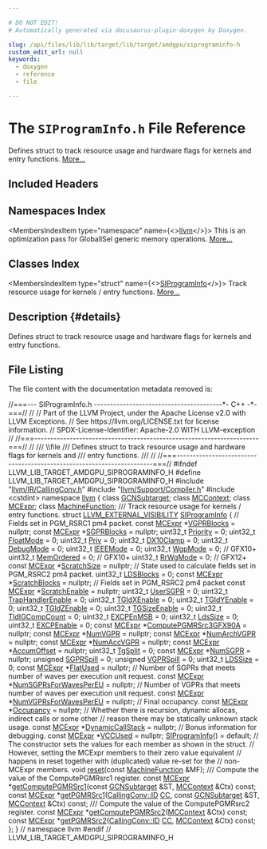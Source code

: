 ```yaml
---

# DO NOT EDIT!
# Automatically generated via docusaurus-plugin-doxygen by Doxygen.

slug: /api/files/lib/lib/target/lib/target/amdgpu/siprograminfo-h
custom_edit_url: null
keywords:
  - doxygen
  - reference
  - file

---
```





# The `SIProgramInfo.h` File Reference

<DoxygenPage pluginConfig={pluginConfig}>

Defines struct to track resource usage and hardware flags for kernels and entry functions. <a href="#details">More...</a>

## Included Headers

<IncludesList>
<IncludesListItem
  filePath="llvm/IR/CallingConv.h"
  permalink="/docs/api/files/include/include/llvm/include/llvm/ir/callingconv-h"
  isLocal="true" />
<IncludesListItem
  filePath="llvm/Support/Compiler.h"
  permalink="/docs/api/files/include/include/llvm/include/llvm/support/compiler-h"
  isLocal="true" />
<IncludesListItem
  filePath="cstdint"
  permalink=""
  isLocal="false" />
</IncludesList>

## Namespaces Index

<MembersIndex>

<MembersIndexItem
  type="namespace"
  name={<><a href="/docs/api/namespaces/llvm">llvm</a></>}>
This is an optimization pass for GlobalISel generic memory operations. <a href="/docs/api/namespaces/llvm/#details">More...</a>
</MembersIndexItem>

</MembersIndex>

## Classes Index

<MembersIndex>

<MembersIndexItem
  type="struct"
  name={<><a href="/docs/api/structs/llvm/siprograminfo">SIProgramInfo</a></>}>
Track resource usage for kernels / entry functions. <a href="/docs/api/structs/llvm/siprograminfo/#details">More...</a>
</MembersIndexItem>

</MembersIndex>

## Description {#details}

Defines struct to track resource usage and hardware flags for kernels and entry functions.

## File Listing

The file content with the documentation metadata removed is:

<ProgramListing>

<Link id="l00001" /><CodeLine lineNumber="1"><span class="doxyHighlightComment">//===--- SIProgramInfo.h ----------------------------------------&#42;- C++ -&#42;-===//</span></CodeLine>
<Link id="l00002" /><CodeLine lineNumber="2"><span class="doxyHighlightComment">//</span></CodeLine>
<Link id="l00003" /><CodeLine lineNumber="3"><span class="doxyHighlightComment">// Part of the LLVM Project, under the Apache License v2.0 with LLVM Exceptions.</span></CodeLine>
<Link id="l00004" /><CodeLine lineNumber="4"><span class="doxyHighlightComment">// See https://llvm.org/LICENSE.txt for license information.</span></CodeLine>
<Link id="l00005" /><CodeLine lineNumber="5"><span class="doxyHighlightComment">// SPDX-License-Identifier: Apache-2.0 WITH LLVM-exception</span></CodeLine>
<Link id="l00006" /><CodeLine lineNumber="6"><span class="doxyHighlightComment">//</span></CodeLine>
<Link id="l00007" /><CodeLine lineNumber="7"><span class="doxyHighlightComment">//===----------------------------------------------------------------------===//</span></CodeLine>
<Link id="l00008" /><CodeLine lineNumber="8"><span class="doxyHighlightComment">//</span></CodeLine>
<Link id="l00009" /><CodeLine lineNumber="9"><span class="doxyHighlightComment">/// \\file</span></CodeLine>
<Link id="l00010" /><CodeLine lineNumber="10"><span class="doxyHighlightComment">/// Defines struct to track resource usage and hardware flags for kernels and</span></CodeLine>
<Link id="l00011" /><CodeLine lineNumber="11"><span class="doxyHighlightComment">/// entry functions.</span></CodeLine>
<Link id="l00012" /><CodeLine lineNumber="12"><span class="doxyHighlightComment">///</span></CodeLine>
<Link id="l00013" /><CodeLine lineNumber="13"><span class="doxyHighlightComment">//</span></CodeLine>
<Link id="l00014" /><CodeLine lineNumber="14"><span class="doxyHighlightComment">//===----------------------------------------------------------------------===//</span></CodeLine>
<Link id="l00015" /><CodeLine lineNumber="15"></CodeLine>
<Link id="l00016" /><CodeLine lineNumber="16"><span class="doxyHighlightPreprocessor">#ifndef LLVM&#95;LIB&#95;TARGET&#95;AMDGPU&#95;SIPROGRAMINFO&#95;H</span></CodeLine>
<Link id="l00017" /><CodeLine lineNumber="17"><span class="doxyHighlightPreprocessor">#define LLVM&#95;LIB&#95;TARGET&#95;AMDGPU&#95;SIPROGRAMINFO&#95;H</span></CodeLine>
<Link id="l00018" /><CodeLine lineNumber="18"></CodeLine>
<Link id="l00019" /><CodeLine lineNumber="19"><span class="doxyHighlightPreprocessor">#include &quot;<a href="/docs/api/files/include/include/llvm/include/llvm/ir/callingconv-h">llvm/IR/CallingConv.h</a>&quot;</span></CodeLine>
<Link id="l00020" /><CodeLine lineNumber="20"><span class="doxyHighlightPreprocessor">#include &quot;<a href="/docs/api/files/include/include/llvm/include/llvm/support/compiler-h">llvm/Support/Compiler.h</a>&quot;</span></CodeLine>
<Link id="l00021" /><CodeLine lineNumber="21"><span class="doxyHighlightPreprocessor">#include &lt;cstdint&gt;</span></CodeLine>
<Link id="l00022" /><CodeLine lineNumber="22"></CodeLine>
<Link id="l00023" /><CodeLine lineNumber="23"><span class="doxyHighlightKeyword">namespace </span><span class="doxyHighlight"><a href="/docs/api/namespaces/llvm">llvm</a> &#123;</span></CodeLine>
<Link id="l00024" /><CodeLine lineNumber="24"></CodeLine>
<Link id="l00025" /><CodeLine lineNumber="25"><span class="doxyHighlightKeyword">class </span><span class="doxyHighlight"><a href="/docs/api/classes/llvm/gcnsubtarget">GCNSubtarget</a>;</span></CodeLine>
<Link id="l00026" /><CodeLine lineNumber="26"><span class="doxyHighlightKeyword">class </span><span class="doxyHighlight"><a href="/docs/api/classes/llvm/mccontext">MCContext</a>;</span></CodeLine>
<Link id="l00027" /><CodeLine lineNumber="27"><span class="doxyHighlightKeyword">class </span><span class="doxyHighlight"><a href="/docs/api/classes/llvm/mcexpr">MCExpr</a>;</span></CodeLine>
<Link id="l00028" /><CodeLine lineNumber="28"><span class="doxyHighlightKeyword">class </span><span class="doxyHighlight"><a href="/docs/api/classes/llvm/machinefunction">MachineFunction</a>;</span></CodeLine>
<Link id="l00029" /><CodeLine lineNumber="29"></CodeLine>
<Link id="l00030" /><CodeLine lineNumber="30"><span class="doxyHighlightComment">/// Track resource usage for kernels / entry functions.</span></CodeLine>
<Link id="l00031" /><CodeLine lineNumber="31" lineLink="/docs/api/structs/llvm/siprograminfo"><span class="doxyHighlightKeyword">struct </span><span class="doxyHighlight"><a href="/docs/api/files/include/include/llvm/include/llvm/support/compiler-h/#adeb6f14d9f377993d79fae2efb34ecac">LLVM&#95;EXTERNAL&#95;VISIBILITY</a> <a href="/docs/api/structs/llvm/siprograminfo/#a98c356d31810e2e705f15b1b3b058872">SIProgramInfo</a> &#123;</span></CodeLine>
<Link id="l00032" /><CodeLine lineNumber="32"><span class="doxyHighlight">    </span><span class="doxyHighlightComment">// Fields set in PGM&#95;RSRC1 pm4 packet.</span></CodeLine>
<Link id="l00033" /><CodeLine lineNumber="33" lineLink="/docs/api/structs/llvm/siprograminfo/#a3688ae99640628e4a97f11753bcab0c9"><span class="doxyHighlight">    </span><span class="doxyHighlightKeyword">const</span><span class="doxyHighlight"> <a href="/docs/api/classes/llvm/mcexpr">MCExpr</a> &#42;<a href="/docs/api/structs/llvm/siprograminfo/#a3688ae99640628e4a97f11753bcab0c9">VGPRBlocks</a> = </span><span class="doxyHighlightKeyword">nullptr</span><span class="doxyHighlight">;</span></CodeLine>
<Link id="l00034" /><CodeLine lineNumber="34" lineLink="/docs/api/structs/llvm/siprograminfo/#aa590ea054ee40115a9612e345df72146"><span class="doxyHighlight">    </span><span class="doxyHighlightKeyword">const</span><span class="doxyHighlight"> <a href="/docs/api/classes/llvm/mcexpr">MCExpr</a> &#42;<a href="/docs/api/structs/llvm/siprograminfo/#aa590ea054ee40115a9612e345df72146">SGPRBlocks</a> = </span><span class="doxyHighlightKeyword">nullptr</span><span class="doxyHighlight">;</span></CodeLine>
<Link id="l00035" /><CodeLine lineNumber="35" lineLink="/docs/api/structs/llvm/siprograminfo/#a3977267b8b812445d53063e0182fd891"><span class="doxyHighlight">    uint32&#95;t <a href="/docs/api/structs/llvm/siprograminfo/#a3977267b8b812445d53063e0182fd891">Priority</a> = 0;</span></CodeLine>
<Link id="l00036" /><CodeLine lineNumber="36" lineLink="/docs/api/structs/llvm/siprograminfo/#a5dfd735278d1730ed3cffdb755ede0d2"><span class="doxyHighlight">    uint32&#95;t <a href="/docs/api/structs/llvm/siprograminfo/#a5dfd735278d1730ed3cffdb755ede0d2">FloatMode</a> = 0;</span></CodeLine>
<Link id="l00037" /><CodeLine lineNumber="37" lineLink="/docs/api/structs/llvm/siprograminfo/#a02e8df47424dd56e889739b63859838a"><span class="doxyHighlight">    uint32&#95;t <a href="/docs/api/structs/llvm/siprograminfo/#a02e8df47424dd56e889739b63859838a">Priv</a> = 0;</span></CodeLine>
<Link id="l00038" /><CodeLine lineNumber="38" lineLink="/docs/api/structs/llvm/siprograminfo/#ab1f897a9290b5c279ed238deced93619"><span class="doxyHighlight">    uint32&#95;t <a href="/docs/api/structs/llvm/siprograminfo/#ab1f897a9290b5c279ed238deced93619">DX10Clamp</a> = 0;</span></CodeLine>
<Link id="l00039" /><CodeLine lineNumber="39" lineLink="/docs/api/structs/llvm/siprograminfo/#a318ee6169e857c53dd1dc7472a14cdb0"><span class="doxyHighlight">    uint32&#95;t <a href="/docs/api/structs/llvm/siprograminfo/#a318ee6169e857c53dd1dc7472a14cdb0">DebugMode</a> = 0;</span></CodeLine>
<Link id="l00040" /><CodeLine lineNumber="40" lineLink="/docs/api/structs/llvm/siprograminfo/#ab70748f1e7c51f2ea41b9057f5b4c829"><span class="doxyHighlight">    uint32&#95;t <a href="/docs/api/structs/llvm/siprograminfo/#ab70748f1e7c51f2ea41b9057f5b4c829">IEEEMode</a> = 0;</span></CodeLine>
<Link id="l00041" /><CodeLine lineNumber="41" lineLink="/docs/api/structs/llvm/siprograminfo/#ac559e84953a041d04f27c9a1063a1c59"><span class="doxyHighlight">    uint32&#95;t <a href="/docs/api/structs/llvm/siprograminfo/#ac559e84953a041d04f27c9a1063a1c59">WgpMode</a> = 0; </span><span class="doxyHighlightComment">// GFX10+</span></CodeLine>
<Link id="l00042" /><CodeLine lineNumber="42" lineLink="/docs/api/structs/llvm/siprograminfo/#af398e438530ebe1daa0614d7e7e799b8"><span class="doxyHighlight">    uint32&#95;t <a href="/docs/api/structs/llvm/siprograminfo/#af398e438530ebe1daa0614d7e7e799b8">MemOrdered</a> = 0; </span><span class="doxyHighlightComment">// GFX10+</span></CodeLine>
<Link id="l00043" /><CodeLine lineNumber="43" lineLink="/docs/api/structs/llvm/siprograminfo/#a22d671c4238537a22dfe82266e71c16c"><span class="doxyHighlight">    uint32&#95;t <a href="/docs/api/structs/llvm/siprograminfo/#a22d671c4238537a22dfe82266e71c16c">RrWgMode</a> = 0;   </span><span class="doxyHighlightComment">// GFX12+</span></CodeLine>
<Link id="l00044" /><CodeLine lineNumber="44" lineLink="/docs/api/structs/llvm/siprograminfo/#ac3752448069c8c6edb67b57e0ac92f85"><span class="doxyHighlight">    </span><span class="doxyHighlightKeyword">const</span><span class="doxyHighlight"> <a href="/docs/api/classes/llvm/mcexpr">MCExpr</a> &#42;<a href="/docs/api/structs/llvm/siprograminfo/#ac3752448069c8c6edb67b57e0ac92f85">ScratchSize</a> = </span><span class="doxyHighlightKeyword">nullptr</span><span class="doxyHighlight">;</span></CodeLine>
<Link id="l00045" /><CodeLine lineNumber="45"></CodeLine>
<Link id="l00046" /><CodeLine lineNumber="46"><span class="doxyHighlight">    </span><span class="doxyHighlightComment">// State used to calculate fields set in PGM&#95;RSRC2 pm4 packet.</span></CodeLine>
<Link id="l00047" /><CodeLine lineNumber="47" lineLink="/docs/api/structs/llvm/siprograminfo/#a34d631fd6083ae4bbbee5024eb00867a"><span class="doxyHighlight">    uint32&#95;t <a href="/docs/api/structs/llvm/siprograminfo/#a34d631fd6083ae4bbbee5024eb00867a">LDSBlocks</a> = 0;</span></CodeLine>
<Link id="l00048" /><CodeLine lineNumber="48" lineLink="/docs/api/structs/llvm/siprograminfo/#a403f09379ebb1045ef45a83925a0ed70"><span class="doxyHighlight">    </span><span class="doxyHighlightKeyword">const</span><span class="doxyHighlight"> <a href="/docs/api/classes/llvm/mcexpr">MCExpr</a> &#42;<a href="/docs/api/structs/llvm/siprograminfo/#a403f09379ebb1045ef45a83925a0ed70">ScratchBlocks</a> = </span><span class="doxyHighlightKeyword">nullptr</span><span class="doxyHighlight">;</span></CodeLine>
<Link id="l00049" /><CodeLine lineNumber="49"></CodeLine>
<Link id="l00050" /><CodeLine lineNumber="50"><span class="doxyHighlight">    </span><span class="doxyHighlightComment">// Fields set in PGM&#95;RSRC2 pm4 packet</span></CodeLine>
<Link id="l00051" /><CodeLine lineNumber="51" lineLink="/docs/api/structs/llvm/siprograminfo/#a772aff37f042ff311ff9c8d3af5e3f5f"><span class="doxyHighlight">    </span><span class="doxyHighlightKeyword">const</span><span class="doxyHighlight"> <a href="/docs/api/classes/llvm/mcexpr">MCExpr</a> &#42;<a href="/docs/api/structs/llvm/siprograminfo/#a772aff37f042ff311ff9c8d3af5e3f5f">ScratchEnable</a> = </span><span class="doxyHighlightKeyword">nullptr</span><span class="doxyHighlight">;</span></CodeLine>
<Link id="l00052" /><CodeLine lineNumber="52" lineLink="/docs/api/structs/llvm/siprograminfo/#a59acec45cbd34d0a113b177c4b2ccbae"><span class="doxyHighlight">    uint32&#95;t <a href="/docs/api/structs/llvm/siprograminfo/#a59acec45cbd34d0a113b177c4b2ccbae">UserSGPR</a> = 0;</span></CodeLine>
<Link id="l00053" /><CodeLine lineNumber="53" lineLink="/docs/api/structs/llvm/siprograminfo/#a71ed738417d64ca247cfdbfcf5165b07"><span class="doxyHighlight">    uint32&#95;t <a href="/docs/api/structs/llvm/siprograminfo/#a71ed738417d64ca247cfdbfcf5165b07">TrapHandlerEnable</a> = 0;</span></CodeLine>
<Link id="l00054" /><CodeLine lineNumber="54" lineLink="/docs/api/structs/llvm/siprograminfo/#ab35b3af4fafc168fbce390b14d8d7c1d"><span class="doxyHighlight">    uint32&#95;t <a href="/docs/api/structs/llvm/siprograminfo/#ab35b3af4fafc168fbce390b14d8d7c1d">TGIdXEnable</a> = 0;</span></CodeLine>
<Link id="l00055" /><CodeLine lineNumber="55" lineLink="/docs/api/structs/llvm/siprograminfo/#aee9920690b34cda0c1b7c6e1726f7bd0"><span class="doxyHighlight">    uint32&#95;t <a href="/docs/api/structs/llvm/siprograminfo/#aee9920690b34cda0c1b7c6e1726f7bd0">TGIdYEnable</a> = 0;</span></CodeLine>
<Link id="l00056" /><CodeLine lineNumber="56" lineLink="/docs/api/structs/llvm/siprograminfo/#a337ffd0352d50d9047725b0bff184106"><span class="doxyHighlight">    uint32&#95;t <a href="/docs/api/structs/llvm/siprograminfo/#a337ffd0352d50d9047725b0bff184106">TGIdZEnable</a> = 0;</span></CodeLine>
<Link id="l00057" /><CodeLine lineNumber="57" lineLink="/docs/api/structs/llvm/siprograminfo/#ad3f34d529ea36932d1daad83cb0f8806"><span class="doxyHighlight">    uint32&#95;t <a href="/docs/api/structs/llvm/siprograminfo/#ad3f34d529ea36932d1daad83cb0f8806">TGSizeEnable</a> = 0;</span></CodeLine>
<Link id="l00058" /><CodeLine lineNumber="58" lineLink="/docs/api/structs/llvm/siprograminfo/#a1d9d692d70a3cefe821356b7bc77ae0e"><span class="doxyHighlight">    uint32&#95;t <a href="/docs/api/structs/llvm/siprograminfo/#a1d9d692d70a3cefe821356b7bc77ae0e">TIdIGCompCount</a> = 0;</span></CodeLine>
<Link id="l00059" /><CodeLine lineNumber="59" lineLink="/docs/api/structs/llvm/siprograminfo/#ae4aba4a78b1ad27400e6848896387b88"><span class="doxyHighlight">    uint32&#95;t <a href="/docs/api/structs/llvm/siprograminfo/#ae4aba4a78b1ad27400e6848896387b88">EXCPEnMSB</a> = 0;</span></CodeLine>
<Link id="l00060" /><CodeLine lineNumber="60" lineLink="/docs/api/structs/llvm/siprograminfo/#a9e3ecd7aff6a81fb011bc32cde4cde1b"><span class="doxyHighlight">    uint32&#95;t <a href="/docs/api/structs/llvm/siprograminfo/#a9e3ecd7aff6a81fb011bc32cde4cde1b">LdsSize</a> = 0;</span></CodeLine>
<Link id="l00061" /><CodeLine lineNumber="61" lineLink="/docs/api/structs/llvm/siprograminfo/#a4121a9a2cc6c5455abb250cca03eb76c"><span class="doxyHighlight">    uint32&#95;t <a href="/docs/api/structs/llvm/siprograminfo/#a4121a9a2cc6c5455abb250cca03eb76c">EXCPEnable</a> = 0;</span></CodeLine>
<Link id="l00062" /><CodeLine lineNumber="62"></CodeLine>
<Link id="l00063" /><CodeLine lineNumber="63" lineLink="/docs/api/structs/llvm/siprograminfo/#a2726c754bff1649eb44f467f0e3b25c3"><span class="doxyHighlight">    </span><span class="doxyHighlightKeyword">const</span><span class="doxyHighlight"> <a href="/docs/api/classes/llvm/mcexpr">MCExpr</a> &#42;<a href="/docs/api/structs/llvm/siprograminfo/#a2726c754bff1649eb44f467f0e3b25c3">ComputePGMRSrc3GFX90A</a> = </span><span class="doxyHighlightKeyword">nullptr</span><span class="doxyHighlight">;</span></CodeLine>
<Link id="l00064" /><CodeLine lineNumber="64"></CodeLine>
<Link id="l00065" /><CodeLine lineNumber="65" lineLink="/docs/api/structs/llvm/siprograminfo/#aad1837db2b83530ed07c95b6bac0744b"><span class="doxyHighlight">    </span><span class="doxyHighlightKeyword">const</span><span class="doxyHighlight"> <a href="/docs/api/classes/llvm/mcexpr">MCExpr</a> &#42;<a href="/docs/api/structs/llvm/siprograminfo/#aad1837db2b83530ed07c95b6bac0744b">NumVGPR</a> = </span><span class="doxyHighlightKeyword">nullptr</span><span class="doxyHighlight">;</span></CodeLine>
<Link id="l00066" /><CodeLine lineNumber="66" lineLink="/docs/api/structs/llvm/siprograminfo/#a27e3860d5b04a57cde52d2bffad6138c"><span class="doxyHighlight">    </span><span class="doxyHighlightKeyword">const</span><span class="doxyHighlight"> <a href="/docs/api/classes/llvm/mcexpr">MCExpr</a> &#42;<a href="/docs/api/structs/llvm/siprograminfo/#a27e3860d5b04a57cde52d2bffad6138c">NumArchVGPR</a> = </span><span class="doxyHighlightKeyword">nullptr</span><span class="doxyHighlight">;</span></CodeLine>
<Link id="l00067" /><CodeLine lineNumber="67" lineLink="/docs/api/structs/llvm/siprograminfo/#a98ea97b3ad31203bdf6769b105caa624"><span class="doxyHighlight">    </span><span class="doxyHighlightKeyword">const</span><span class="doxyHighlight"> <a href="/docs/api/classes/llvm/mcexpr">MCExpr</a> &#42;<a href="/docs/api/structs/llvm/siprograminfo/#a98ea97b3ad31203bdf6769b105caa624">NumAccVGPR</a> = </span><span class="doxyHighlightKeyword">nullptr</span><span class="doxyHighlight">;</span></CodeLine>
<Link id="l00068" /><CodeLine lineNumber="68" lineLink="/docs/api/structs/llvm/siprograminfo/#a89a57c3dc5eea14cd27e6db65d14bc32"><span class="doxyHighlight">    </span><span class="doxyHighlightKeyword">const</span><span class="doxyHighlight"> <a href="/docs/api/classes/llvm/mcexpr">MCExpr</a> &#42;<a href="/docs/api/structs/llvm/siprograminfo/#a89a57c3dc5eea14cd27e6db65d14bc32">AccumOffset</a> = </span><span class="doxyHighlightKeyword">nullptr</span><span class="doxyHighlight">;</span></CodeLine>
<Link id="l00069" /><CodeLine lineNumber="69" lineLink="/docs/api/structs/llvm/siprograminfo/#ad97de4ab417f94b2cdca16c80bbcfc62"><span class="doxyHighlight">    uint32&#95;t <a href="/docs/api/structs/llvm/siprograminfo/#ad97de4ab417f94b2cdca16c80bbcfc62">TgSplit</a> = 0;</span></CodeLine>
<Link id="l00070" /><CodeLine lineNumber="70" lineLink="/docs/api/structs/llvm/siprograminfo/#a0a030caf65eb1d46c0fc1045e197e0ed"><span class="doxyHighlight">    </span><span class="doxyHighlightKeyword">const</span><span class="doxyHighlight"> <a href="/docs/api/classes/llvm/mcexpr">MCExpr</a> &#42;<a href="/docs/api/structs/llvm/siprograminfo/#a0a030caf65eb1d46c0fc1045e197e0ed">NumSGPR</a> = </span><span class="doxyHighlightKeyword">nullptr</span><span class="doxyHighlight">;</span></CodeLine>
<Link id="l00071" /><CodeLine lineNumber="71" lineLink="/docs/api/structs/llvm/siprograminfo/#a095bee11d087163ba9b7edc3a55310f7"><span class="doxyHighlight">    </span><span class="doxyHighlightKeywordType">unsigned</span><span class="doxyHighlight"> <a href="/docs/api/structs/llvm/siprograminfo/#a095bee11d087163ba9b7edc3a55310f7">SGPRSpill</a> = 0;</span></CodeLine>
<Link id="l00072" /><CodeLine lineNumber="72" lineLink="/docs/api/structs/llvm/siprograminfo/#af02e81a66cc884be2f44db9572bf9d79"><span class="doxyHighlight">    </span><span class="doxyHighlightKeywordType">unsigned</span><span class="doxyHighlight"> <a href="/docs/api/structs/llvm/siprograminfo/#af02e81a66cc884be2f44db9572bf9d79">VGPRSpill</a> = 0;</span></CodeLine>
<Link id="l00073" /><CodeLine lineNumber="73" lineLink="/docs/api/structs/llvm/siprograminfo/#abf43be02eb6dd6450cf63b501f0f8f34"><span class="doxyHighlight">    uint32&#95;t <a href="/docs/api/structs/llvm/siprograminfo/#abf43be02eb6dd6450cf63b501f0f8f34">LDSSize</a> = 0;</span></CodeLine>
<Link id="l00074" /><CodeLine lineNumber="74" lineLink="/docs/api/structs/llvm/siprograminfo/#a70a0d44841a613a758bdd61ccccd0d42"><span class="doxyHighlight">    </span><span class="doxyHighlightKeyword">const</span><span class="doxyHighlight"> <a href="/docs/api/classes/llvm/mcexpr">MCExpr</a> &#42;<a href="/docs/api/structs/llvm/siprograminfo/#a70a0d44841a613a758bdd61ccccd0d42">FlatUsed</a> = </span><span class="doxyHighlightKeyword">nullptr</span><span class="doxyHighlight">;</span></CodeLine>
<Link id="l00075" /><CodeLine lineNumber="75"></CodeLine>
<Link id="l00076" /><CodeLine lineNumber="76"><span class="doxyHighlight">    </span><span class="doxyHighlightComment">// Number of SGPRs that meets number of waves per execution unit request.</span></CodeLine>
<Link id="l00077" /><CodeLine lineNumber="77" lineLink="/docs/api/structs/llvm/siprograminfo/#accfcf1299fb2b19aeba31bc533560e59"><span class="doxyHighlight">    </span><span class="doxyHighlightKeyword">const</span><span class="doxyHighlight"> <a href="/docs/api/classes/llvm/mcexpr">MCExpr</a> &#42;<a href="/docs/api/structs/llvm/siprograminfo/#accfcf1299fb2b19aeba31bc533560e59">NumSGPRsForWavesPerEU</a> = </span><span class="doxyHighlightKeyword">nullptr</span><span class="doxyHighlight">;</span></CodeLine>
<Link id="l00078" /><CodeLine lineNumber="78"></CodeLine>
<Link id="l00079" /><CodeLine lineNumber="79"><span class="doxyHighlight">    </span><span class="doxyHighlightComment">// Number of VGPRs that meets number of waves per execution unit request.</span></CodeLine>
<Link id="l00080" /><CodeLine lineNumber="80" lineLink="/docs/api/structs/llvm/siprograminfo/#aa8ccab82d407519b9d648b03505332de"><span class="doxyHighlight">    </span><span class="doxyHighlightKeyword">const</span><span class="doxyHighlight"> <a href="/docs/api/classes/llvm/mcexpr">MCExpr</a> &#42;<a href="/docs/api/structs/llvm/siprograminfo/#aa8ccab82d407519b9d648b03505332de">NumVGPRsForWavesPerEU</a> = </span><span class="doxyHighlightKeyword">nullptr</span><span class="doxyHighlight">;</span></CodeLine>
<Link id="l00081" /><CodeLine lineNumber="81"></CodeLine>
<Link id="l00082" /><CodeLine lineNumber="82"><span class="doxyHighlight">    </span><span class="doxyHighlightComment">// Final occupancy.</span></CodeLine>
<Link id="l00083" /><CodeLine lineNumber="83" lineLink="/docs/api/structs/llvm/siprograminfo/#abfc73b7fe494d43b1b5d5ee421823a28"><span class="doxyHighlight">    </span><span class="doxyHighlightKeyword">const</span><span class="doxyHighlight"> <a href="/docs/api/classes/llvm/mcexpr">MCExpr</a> &#42;<a href="/docs/api/structs/llvm/siprograminfo/#abfc73b7fe494d43b1b5d5ee421823a28">Occupancy</a> = </span><span class="doxyHighlightKeyword">nullptr</span><span class="doxyHighlight">;</span></CodeLine>
<Link id="l00084" /><CodeLine lineNumber="84"></CodeLine>
<Link id="l00085" /><CodeLine lineNumber="85"><span class="doxyHighlight">    </span><span class="doxyHighlightComment">// Whether there is recursion, dynamic allocas, indirect calls or some other</span></CodeLine>
<Link id="l00086" /><CodeLine lineNumber="86"><span class="doxyHighlight">    </span><span class="doxyHighlightComment">// reason there may be statically unknown stack usage.</span></CodeLine>
<Link id="l00087" /><CodeLine lineNumber="87" lineLink="/docs/api/structs/llvm/siprograminfo/#a9e3a05260c49da2e5a9401472ca63d77"><span class="doxyHighlight">    </span><span class="doxyHighlightKeyword">const</span><span class="doxyHighlight"> <a href="/docs/api/classes/llvm/mcexpr">MCExpr</a> &#42;<a href="/docs/api/structs/llvm/siprograminfo/#a9e3a05260c49da2e5a9401472ca63d77">DynamicCallStack</a> = </span><span class="doxyHighlightKeyword">nullptr</span><span class="doxyHighlight">;</span></CodeLine>
<Link id="l00088" /><CodeLine lineNumber="88"></CodeLine>
<Link id="l00089" /><CodeLine lineNumber="89"><span class="doxyHighlight">    </span><span class="doxyHighlightComment">// Bonus information for debugging.</span></CodeLine>
<Link id="l00090" /><CodeLine lineNumber="90" lineLink="/docs/api/structs/llvm/siprograminfo/#a55c703813acc50a1147c33ba50fe9bfb"><span class="doxyHighlight">    </span><span class="doxyHighlightKeyword">const</span><span class="doxyHighlight"> <a href="/docs/api/classes/llvm/mcexpr">MCExpr</a> &#42;<a href="/docs/api/structs/llvm/siprograminfo/#a55c703813acc50a1147c33ba50fe9bfb">VCCUsed</a> = </span><span class="doxyHighlightKeyword">nullptr</span><span class="doxyHighlight">;</span></CodeLine>
<Link id="l00091" /><CodeLine lineNumber="91"></CodeLine>
<Link id="l00092" /><CodeLine lineNumber="92" lineLink="/docs/api/structs/llvm/siprograminfo/#a98c356d31810e2e705f15b1b3b058872"><span class="doxyHighlight">    <a href="/docs/api/structs/llvm/siprograminfo/#a98c356d31810e2e705f15b1b3b058872">SIProgramInfo</a>() = </span><span class="doxyHighlightKeywordFlow">default</span><span class="doxyHighlight">;</span></CodeLine>
<Link id="l00093" /><CodeLine lineNumber="93"></CodeLine>
<Link id="l00094" /><CodeLine lineNumber="94"><span class="doxyHighlight">    </span><span class="doxyHighlightComment">// The constructor sets the values for each member as shown in the struct.</span></CodeLine>
<Link id="l00095" /><CodeLine lineNumber="95"><span class="doxyHighlight">    </span><span class="doxyHighlightComment">// However, setting the MCExpr members to their zero value equivalent</span></CodeLine>
<Link id="l00096" /><CodeLine lineNumber="96"><span class="doxyHighlight">    </span><span class="doxyHighlightComment">// happens in reset together with (duplicated) value re-set for the</span></CodeLine>
<Link id="l00097" /><CodeLine lineNumber="97"><span class="doxyHighlight">    </span><span class="doxyHighlightComment">// non-MCExpr members.</span></CodeLine>
<Link id="l00098" /><CodeLine lineNumber="98"><span class="doxyHighlight">    </span><span class="doxyHighlightKeywordType">void</span><span class="doxyHighlight"> <a href="/docs/api/structs/llvm/siprograminfo/#ae72726562d2c74f257bb14d331c90300">reset</a>(</span><span class="doxyHighlightKeyword">const</span><span class="doxyHighlight"> <a href="/docs/api/classes/llvm/machinefunction">MachineFunction</a> &amp;MF);</span></CodeLine>
<Link id="l00099" /><CodeLine lineNumber="99"></CodeLine>
<Link id="l00100" /><CodeLine lineNumber="100"><span class="doxyHighlightComment">    /// Compute the value of the ComputePGMRsrc1 register.</span></CodeLine>
<Link id="l00101" /><CodeLine lineNumber="101"><span class="doxyHighlight">    </span><span class="doxyHighlightKeyword">const</span><span class="doxyHighlight"> <a href="/docs/api/classes/llvm/mcexpr">MCExpr</a> &#42;<a href="/docs/api/structs/llvm/siprograminfo/#a4c73e82c5082e2f77d5647e1034eb81d">getComputePGMRSrc1</a>(</span><span class="doxyHighlightKeyword">const</span><span class="doxyHighlight"> <a href="/docs/api/classes/llvm/gcnsubtarget">GCNSubtarget</a> &amp;ST,</span></CodeLine>
<Link id="l00102" /><CodeLine lineNumber="102"><span class="doxyHighlight">                                     <a href="/docs/api/classes/llvm/mccontext">MCContext</a> &amp;Ctx) </span><span class="doxyHighlightKeyword">const</span><span class="doxyHighlight">;</span></CodeLine>
<Link id="l00103" /><CodeLine lineNumber="103"><span class="doxyHighlight">    </span><span class="doxyHighlightKeyword">const</span><span class="doxyHighlight"> <a href="/docs/api/classes/llvm/mcexpr">MCExpr</a> &#42;<a href="/docs/api/structs/llvm/siprograminfo/#abe52a78f5c8a6b91ae15c4635ccf564e">getPGMRSrc1</a>(<a href="/docs/api/namespaces/llvm/callingconv/#abdf8cf606905c10634e831390981b0ed">CallingConv::ID</a> <a href="/docs/api/files/lib/lib/target/lib/target/riscv/riscvredundantcopyelimination-cpp/#a77c69067ae8279bc00ab8757731e90d7">CC</a>, </span><span class="doxyHighlightKeyword">const</span><span class="doxyHighlight"> <a href="/docs/api/classes/llvm/gcnsubtarget">GCNSubtarget</a> &amp;ST,</span></CodeLine>
<Link id="l00104" /><CodeLine lineNumber="104"><span class="doxyHighlight">                              <a href="/docs/api/classes/llvm/mccontext">MCContext</a> &amp;Ctx) </span><span class="doxyHighlightKeyword">const</span><span class="doxyHighlight">;</span></CodeLine>
<Link id="l00105" /><CodeLine lineNumber="105"></CodeLine>
<Link id="l00106" /><CodeLine lineNumber="106"><span class="doxyHighlightComment">    /// Compute the value of the ComputePGMRsrc2 register.</span></CodeLine>
<Link id="l00107" /><CodeLine lineNumber="107"><span class="doxyHighlight">    </span><span class="doxyHighlightKeyword">const</span><span class="doxyHighlight"> <a href="/docs/api/classes/llvm/mcexpr">MCExpr</a> &#42;<a href="/docs/api/structs/llvm/siprograminfo/#a318d26ac513db990b9466b1ce9380032">getComputePGMRSrc2</a>(<a href="/docs/api/classes/llvm/mccontext">MCContext</a> &amp;Ctx) </span><span class="doxyHighlightKeyword">const</span><span class="doxyHighlight">;</span></CodeLine>
<Link id="l00108" /><CodeLine lineNumber="108"><span class="doxyHighlight">    </span><span class="doxyHighlightKeyword">const</span><span class="doxyHighlight"> <a href="/docs/api/classes/llvm/mcexpr">MCExpr</a> &#42;<a href="/docs/api/structs/llvm/siprograminfo/#a15f8b9a5641db8dcff762d1190a285dc">getPGMRSrc2</a>(<a href="/docs/api/namespaces/llvm/callingconv/#abdf8cf606905c10634e831390981b0ed">CallingConv::ID</a> <a href="/docs/api/files/lib/lib/target/lib/target/riscv/riscvredundantcopyelimination-cpp/#a77c69067ae8279bc00ab8757731e90d7">CC</a>, <a href="/docs/api/classes/llvm/mccontext">MCContext</a> &amp;Ctx) </span><span class="doxyHighlightKeyword">const</span><span class="doxyHighlight">;</span></CodeLine>
<Link id="l00109" /><CodeLine lineNumber="109"><span class="doxyHighlight">&#125;;</span></CodeLine>
<Link id="l00110" /><CodeLine lineNumber="110"></CodeLine>
<Link id="l00111" /><CodeLine lineNumber="111"><span class="doxyHighlight">&#125; </span><span class="doxyHighlightComment">// namespace llvm</span></CodeLine>
<Link id="l00112" /><CodeLine lineNumber="112"></CodeLine>
<Link id="l00113" /><CodeLine lineNumber="113"><span class="doxyHighlightPreprocessor">#endif </span><span class="doxyHighlightComment">// LLVM&#95;LIB&#95;TARGET&#95;AMDGPU&#95;SIPROGRAMINFO&#95;H</span></CodeLine>

</ProgramListing>


</DoxygenPage>

